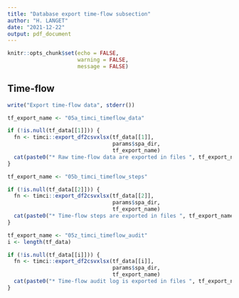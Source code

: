```yaml
---
title: "Database export time-flow subsection"
author: "H. LANGET"
date: "2021-12-22"
output: pdf_document
---
```


```r
knitr::opts_chunk$set(echo = FALSE,
                      warning = FALSE,
                      message = FALSE)
```

## Time-flow

```r
write("Export time-flow data", stderr())
```

```r
tf_export_name <- "05a_timci_timeflow_data"

if (!is.null(tf_data[[1]])) {
  fn <- timci::export_df2csvxlsx(tf_data[[1]],
                                 params$spa_dir,
                                 tf_export_name)
  cat(paste0("* Raw time-flow data are exported in files ", tf_export_name, ".csv/xslx in the ", params$spa_dir, " folder"))
}
```

```r
tf_export_name <- "05b_timci_timeflow_steps"

if (!is.null(tf_data[[2]])) {
  fn <- timci::export_df2csvxlsx(tf_data[[2]],
                                 params$spa_dir,
                                 tf_export_name)
  cat(paste0("* Time-flow steps are exported in files ", tf_export_name, ".csv/xslx in the ", params$spa_dir, " folder"))
}
```

```r
tf_export_name <- "05z_timci_timeflow_audit"
i <- length(tf_data)

if (!is.null(tf_data[[i]])) {
  fn <- timci::export_df2csvxlsx(tf_data[[i]],
                                 params$spa_dir,
                                 tf_export_name)
  cat(paste0("* Time-flow audit log is exported in files ", tf_export_name, ".csv/xslx in the ", params$spa_dir, " folder"))
}
```
